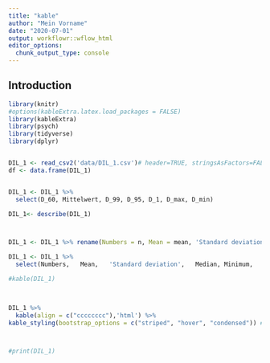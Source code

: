 ```yaml
---
title: "kable"
author: "Mein Vorname"
date: "2020-07-01"
output: workflowr::wflow_html
editor_options:
  chunk_output_type: console
---
```


## Introduction

```r
library(knitr)
#options(kableExtra.latex.load_packages = FALSE)
library(kableExtra)
library(psych)
library(tidyverse)
library(dplyr)


DIL_1 <- read_csv2('data/DIL_1.csv')# header=TRUE, stringsAsFactors=FALSE, sep=";", dec=",", row.names="Dosisname")
df <- data.frame(DIL_1)


DIL_1 <- DIL_1 %>% 
  select(D_60, Mittelwert, D_99, D_95, D_1, D_max, D_min)

DIL_1<- describe(DIL_1)



DIL_1 <- DIL_1 %>% rename(Numbers = n, Mean = mean, 'Standard deviation' = sd, Median = median, 'Standard errors' = se, Minimum = min, Maximum = max, Range = range)

DIL_1 <- DIL_1 %>% 
  select(Numbers,	Mean,	'Standard deviation',	Median,	Minimum,	Maximum, Range, 'Standard errors')

#kable(DIL_1)


 
DIL_1 %>%
  kable(align = c("cccccccc"),'html') %>%
kable_styling(bootstrap_options = c("striped", "hover", "condensed")) # %>%



#print(DIL_1)

```

